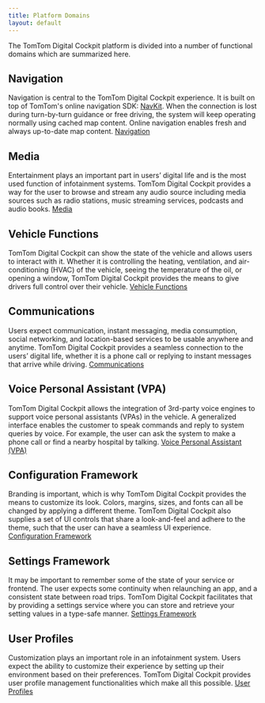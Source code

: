 ```yaml
---
title: Platform Domains
layout: default
---
```


The TomTom Digital Cockpit platform is divided into a number of functional domains which are summarized here.

## Navigation

Navigation is central to the TomTom Digital Cockpit experience. It is built on top of TomTom's online
navigation SDK: [NavKit](https://developer.tomtom.com/docs-and-tools). When the connection is lost
during turn-by-turn guidance or free driving, the system will keep operating normally using cached
map content. Online navigation enables fresh and always up-to-date map content.
[Navigation](/tomtom-digital-cockpit/developers/development/platform-domains/navigation)

## Media

Entertainment plays an important part in users’ digital life and is the most used function of
infotainment systems. TomTom Digital Cockpit provides a way for the user to browse and stream any audio
source including media sources such as radio stations, music streaming services, podcasts and audio
books. [Media](/tomtom-digital-cockpit/developers/development/platform-domains/media)

## Vehicle Functions

TomTom Digital Cockpit can show the state of the vehicle and allows users to interact with it. Whether it is
controlling the heating, ventilation, and air-conditioning (HVAC) of the vehicle, seeing the
temperature of the oil, or opening a window, TomTom Digital Cockpit provides the means to give drivers full
control over their vehicle.
[Vehicle Functions](/tomtom-digital-cockpit/developers/development/platform-domains/vehicle-functions)

## Communications

Users expect communication, instant messaging, media consumption, social networking, and
location-based services to be usable anywhere and anytime. TomTom Digital Cockpit provides a seamless
connection to the users’ digital life, whether it is a phone call or replying to instant messages
that arrive while driving.
[Communications](/tomtom-digital-cockpit/developers/development/platform-domains/communications)

## Voice Personal Assistant (VPA)

TomTom Digital Cockpit allows the integration of 3rd-party voice engines to support voice personal assistants
(VPAs) in the vehicle. A generalized interface enables the customer to speak commands and reply to
system queries by voice. For example, the user can ask the system to make a phone call or find a
nearby hospital by talking.
[Voice Personal Assistant (VPA)](/tomtom-digital-cockpit/developers/development/platform-domains/voice-personal-assistant-vpa)

## Configuration Framework

Branding is important, which is why TomTom Digital Cockpit provides the means to customize its look. Colors,
margins, sizes, and fonts can all be changed by applying a different theme. TomTom Digital Cockpit also
supplies a set of UI controls that share a look-and-feel and adhere to the theme, such that the
user can have a seamless UI experience.
[Configuration Framework](/tomtom-digital-cockpit/developers/development/platform-domains/configuration-framework)

## Settings Framework

It may be important to remember some of the state of your service or frontend. The user expects some
continuity when relaunching an app, and a consistent state between road trips. TomTom Digital Cockpit
facilitates that by providing a settings service where you can store and retrieve your setting
values in a type-safe manner.
[Settings Framework](/tomtom-digital-cockpit/developers/development/platform-domains/settings-framework)

## User Profiles

Customization plays an important role in an infotainment system. Users expect the ability to
customize their experience by setting up their environment based on their preferences. TomTom Digital Cockpit
provides user profile management functionalities which make all this possible.
[User Profiles](/tomtom-digital-cockpit/developers/development/platform-domains/user-profiles)
